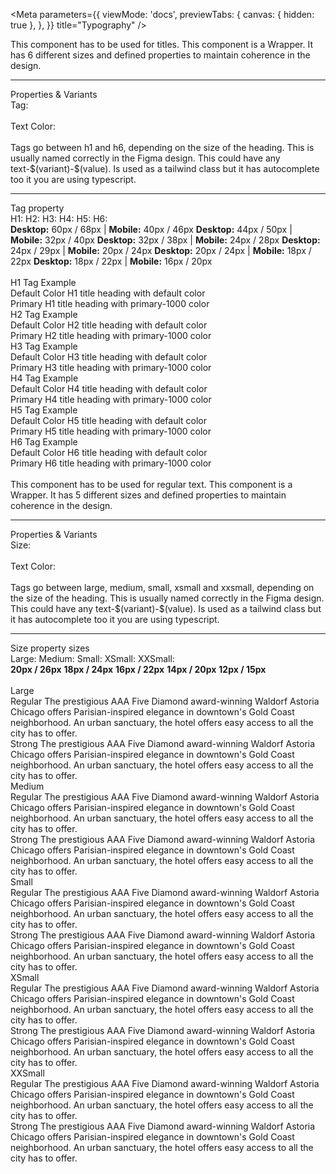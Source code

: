 
<Meta
  parameters={{
    viewMode: 'docs',
    previewTabs: {
      canvas: { hidden: true },
    },
  }}
  title="Typography"
/>

<PageTitle src="postcss/vars" title="Typography" />

<DocsCard label="Typography" title="Heading">
  <Status title="Design Published" />
  <Paragraph size="medium" textColor="text-dark-1000">
    This component has to be used for titles. This component is a Wrapper. It
    has 6 different sizes and defined properties to maintain coherence in the
    design.
  </Paragraph>
  <hr />
  <Heading tag="h6" textColor="text-dark-700">
    Properties & Variants
  </Heading>
  <div className="flex gap-6">
    <div className="flex flex-col gap-3 w-40">
      <Paragraph size="small" fontWeight="semibold" textColor="text-dark-1000">
        Tag:
        <br />
        <br />
      </Paragraph>
      <Paragraph size="small" fontWeight="semibold" textColor="text-dark-1000">
        Text Color:
        <br />
        <br />
      </Paragraph>
    </div>
    <div className="flex flex-col gap-3">
      <Paragraph size="small" textColor="text-dark-1000">
        Tags go between h1 and h6, depending on the size of the heading. This is
        usually named correctly in the Figma design.
      </Paragraph>
      <Paragraph size="small" textColor="text-dark-1000">
        This could have any text-$(variant)-$(value). Is used as a tailwind
        class but it has autocomplete too it you are using typescript.
      </Paragraph>
    </div>
  </div>
  <hr />
  <Heading tag="h6" textColor="text-dark-700">
    Tag property
  </Heading>
  <div className="flex gap-6">
    <div className="flex flex-col gap-3">
      <Paragraph size="small" fontWeight="semibold" textColor="text-dark-1000">
        H1:
      </Paragraph>
      <Paragraph size="small" fontWeight="semibold" textColor="text-dark-1000">
        H2:
      </Paragraph>
      <Paragraph size="small" fontWeight="semibold" textColor="text-dark-1000">
        H3:
      </Paragraph>
      <Paragraph size="small" fontWeight="semibold" textColor="text-dark-1000">
        H4:
      </Paragraph>
      <Paragraph size="small" fontWeight="semibold" textColor="text-dark-1000">
        H5:
      </Paragraph>
      <Paragraph size="small" fontWeight="semibold" textColor="text-dark-1000">
        H6:
      </Paragraph>
    </div>
    <div className="flex flex-col gap-3">
      <Paragraph size="small" textColor="text-dark-1000">
        <b>Desktop:</b> 60px / 68px | <b>Mobile:</b> 40px / 46px
      </Paragraph>
      <Paragraph size="small" textColor="text-dark-1000">
        <b>Desktop:</b> 44px / 50px | <b>Mobile:</b> 32px / 40px
      </Paragraph>
      <Paragraph size="small" textColor="text-dark-1000">
        <b>Desktop:</b> 32px / 38px | <b>Mobile:</b> 24px / 28px
      </Paragraph>
      <Paragraph size="small" textColor="text-dark-1000">
        <b>Desktop:</b> 24px / 29px | <b>Mobile:</b> 20px / 24px
      </Paragraph>
      <Paragraph size="small" textColor="text-dark-1000">
        <b>Desktop:</b> 20px / 24px | <b>Mobile:</b> 18px / 22px
      </Paragraph>
      <Paragraph size="small" textColor="text-dark-1000">
        <b>Desktop:</b> 18px / 22px | <b>Mobile:</b> 16px / 20px
      </Paragraph>
    </div>
  </div>
</DocsCard>

<br />

<div className="flex flex-col gap-6">
  <TwoColumns>
    <div className="col-span-2">
      <Heading tag="h4">H1 Tag Example</Heading>
    </div>
    <div className="flex flex-col gap-4">
      <Heading tag="h6">Default Color</Heading>
      <Heading tag="h1">H1 title heading with default color</Heading>
    </div>
    <div className="flex flex-col gap-4">
      <Heading tag="h6">Primary</Heading>
      <Heading tag="h1" textColor="text-primary-1000">
        H1 title heading with primary-1000 color
      </Heading>
    </div>
  </TwoColumns>
  <TwoColumns>
    <div className="col-span-2">
      <Heading tag="h4">H2 Tag Example</Heading>
    </div>
    <div className="flex flex-col gap-4">
      <Heading tag="h6">Default Color</Heading>
      <Heading tag="h2">H2 title heading with default color</Heading>
    </div>
    <div className="flex flex-col gap-4">
      <Heading tag="h6">Primary</Heading>
      <Heading tag="h2" textColor="text-primary-1000">
        H2 title heading with primary-1000 color
      </Heading>
    </div>
  </TwoColumns>
  <TwoColumns>
    <div className="col-span-2">
      <Heading tag="h4">H3 Tag Example</Heading>
    </div>
    <div className="flex flex-col gap-4">
      <Heading tag="h6">Default Color</Heading>
      <Heading tag="h3">H3 title heading with default color</Heading>
    </div>
    <div className="flex flex-col gap-4">
      <Heading tag="h6">Primary</Heading>
      <Heading tag="h3" textColor="text-primary-1000">
        H3 title heading with primary-1000 color
      </Heading>
    </div>
  </TwoColumns>
  <TwoColumns>
    <div className="col-span-2">
      <Heading tag="h4">H4 Tag Example</Heading>
    </div>
    <div className="flex flex-col gap-4">
      <Heading tag="h6">Default Color</Heading>
      <Heading tag="h4">H4 title heading with default color</Heading>
    </div>
    <div className="flex flex-col gap-4">
      <Heading tag="h6">Primary</Heading>
      <Heading tag="h4" textColor="text-primary-1000">
        H4 title heading with primary-1000 color
      </Heading>
    </div>
  </TwoColumns>
  <TwoColumns>
    <div className="col-span-2">
      <Heading tag="h4">H5 Tag Example</Heading>
    </div>
    <div className="flex flex-col gap-4">
      <Heading tag="h6">Default Color</Heading>
      <Heading tag="h5">H5 title heading with default color</Heading>
    </div>
    <div className="flex flex-col gap-4">
      <Heading tag="h6">Primary</Heading>
      <Heading tag="h5" textColor="text-primary-1000">
        H5 title heading with primary-1000 color
      </Heading>
    </div>
  </TwoColumns>
  <TwoColumns>
    <div className="col-span-2">
      <Heading tag="h4">H6 Tag Example</Heading>
    </div>
    <div className="flex flex-col gap-4">
      <Heading tag="h6">Default Color</Heading>
      <Heading tag="h6">H6 title heading with default color</Heading>
    </div>
    <div className="flex flex-col gap-4">
      <Heading tag="h6">Primary</Heading>
      <Heading tag="h6" textColor="text-primary-1000">
        H6 title heading with primary-1000 color
      </Heading>
    </div>
  </TwoColumns>
</div>

<br />

<DocsCard label="Typography" title="Paragraph">
  <Status title="Design Published" />
  <Paragraph size="medium" textColor="text-dark-1000">
    This component has to be used for regular text. This component is a Wrapper.
    It has 5 different sizes and defined properties to maintain coherence in the
    design.
  </Paragraph>
  <hr />
  <Heading tag="h6" textColor="text-dark-700">
    Properties & Variants
  </Heading>
  <div className="flex gap-6">
    <div className="flex flex-col gap-6 w-40">
      <Paragraph size="small" fontWeight="semibold" textColor="text-dark-1000">
        Size:
        <br />
        <br />
      </Paragraph>
      <Paragraph size="small" fontWeight="semibold" textColor="text-dark-1000">
        Text Color:
        <br />
        <br />
      </Paragraph>
    </div>
    <div className="flex flex-col gap-3">
      <Paragraph size="small" textColor="text-dark-1000">
        Tags go between large, medium, small, xsmall and xxsmall, depending on
        the size of the heading. This is usually named correctly in the Figma
        design.
      </Paragraph>
      <Paragraph size="small" textColor="text-dark-1000">
        This could have any text-$(variant)-$(value). Is used as a tailwind
        class but it has autocomplete too it you are using typescript.
      </Paragraph>
    </div>
  </div>
  <hr />
  <Heading tag="h6" textColor="text-dark-700">
    Size property sizes
  </Heading>
  <div className="flex gap-6">
    <div className="flex flex-col gap-3">
      <Paragraph size="small" fontWeight="semibold" textColor="text-dark-1000">
        Large:
      </Paragraph>
      <Paragraph size="small" fontWeight="semibold" textColor="text-dark-1000">
        Medium:
      </Paragraph>
      <Paragraph size="small" fontWeight="semibold" textColor="text-dark-1000">
        Small:
      </Paragraph>
      <Paragraph size="small" fontWeight="semibold" textColor="text-dark-1000">
        XSmall:
      </Paragraph>
      <Paragraph size="small" fontWeight="semibold" textColor="text-dark-1000">
        XXSmall:
      </Paragraph>
    </div>
    <div className="flex flex-col gap-3">
      <Paragraph size="small" textColor="text-dark-1000">
        <b>20px / 26px</b>
      </Paragraph>
      <Paragraph size="small" textColor="text-dark-1000">
        <b>18px / 24px</b>
      </Paragraph>
      <Paragraph size="small" textColor="text-dark-1000">
        <b>16px / 22px</b>
      </Paragraph>
      <Paragraph size="small" textColor="text-dark-1000">
        <b>14px / 20px</b>
      </Paragraph>
      <Paragraph size="small" textColor="text-dark-1000">
        <b>12px / 15px</b>
      </Paragraph>
    </div>
  </div>
</DocsCard>

<br />

<div className="flex flex-col gap-3">
  <TwoColumns>
    <div className="col-span-2">
      <Heading tag="h4">Large</Heading>
    </div>
    <div className="flex flex-col gap-4">
      <Heading tag="h6">Regular</Heading>
      <Paragraph size="large">
        The prestigious AAA Five Diamond award-winning Waldorf Astoria Chicago
        offers Parisian-inspired elegance in downtown's Gold Coast neighborhood.
        An urban sanctuary, the hotel offers easy access to all the city has to
        offer.
      </Paragraph>
    </div>
    <div className="flex flex-col gap-4">
      <Heading tag="h6">Strong</Heading>
      <Paragraph size="large" fontWeight="semibold">
        The prestigious AAA Five Diamond award-winning Waldorf Astoria Chicago
        offers Parisian-inspired elegance in downtown's Gold Coast neighborhood.
        An urban sanctuary, the hotel offers easy access to all the city has to
        offer.
      </Paragraph>
    </div>
  </TwoColumns>
  <TwoColumns>
    <div className="col-span-2">
      <Heading tag="h4">Medium</Heading>
    </div>
    <div className="flex flex-col gap-4">
      <Heading tag="h6">Regular</Heading>
      <Paragraph size="medium">
        The prestigious AAA Five Diamond award-winning Waldorf Astoria Chicago
        offers Parisian-inspired elegance in downtown's Gold Coast neighborhood.
        An urban sanctuary, the hotel offers easy access to all the city has to
        offer.
      </Paragraph>
    </div>
    <div className="flex flex-col gap-4">
      <Heading tag="h6">Strong</Heading>
      <Paragraph size="medium" fontWeight="semibold">
        The prestigious AAA Five Diamond award-winning Waldorf Astoria Chicago
        offers Parisian-inspired elegance in downtown's Gold Coast neighborhood.
        An urban sanctuary, the hotel offers easy access to all the city has to
        offer.
      </Paragraph>
    </div>
  </TwoColumns>
  <TwoColumns>
    <div className="col-span-2">
      <Heading tag="h4">Small</Heading>
    </div>
    <div className="flex flex-col gap-4">
      <Heading tag="h6">Regular</Heading>
      <Paragraph size="small">
        The prestigious AAA Five Diamond award-winning Waldorf Astoria Chicago
        offers Parisian-inspired elegance in downtown's Gold Coast neighborhood.
        An urban sanctuary, the hotel offers easy access to all the city has to
        offer.
      </Paragraph>
    </div>
    <div className="flex flex-col gap-4">
      <Heading tag="h6">Strong</Heading>
      <Paragraph size="small" fontWeight="semibold">
        The prestigious AAA Five Diamond award-winning Waldorf Astoria Chicago
        offers Parisian-inspired elegance in downtown's Gold Coast neighborhood.
        An urban sanctuary, the hotel offers easy access to all the city has to
        offer.
      </Paragraph>
    </div>
  </TwoColumns>
  <TwoColumns>
    <div className="col-span-2">
      <Heading tag="h4">XSmall</Heading>
    </div>
    <div className="flex flex-col gap-4">
      <Heading tag="h6">Regular</Heading>
      <Paragraph size="xsmall">
        The prestigious AAA Five Diamond award-winning Waldorf Astoria Chicago
        offers Parisian-inspired elegance in downtown's Gold Coast neighborhood.
        An urban sanctuary, the hotel offers easy access to all the city has to
        offer.
      </Paragraph>
    </div>
    <div className="flex flex-col gap-4">
      <Heading tag="h6">Strong</Heading>
      <Paragraph size="xsmall" fontWeight="semibold">
        The prestigious AAA Five Diamond award-winning Waldorf Astoria Chicago
        offers Parisian-inspired elegance in downtown's Gold Coast neighborhood.
        An urban sanctuary, the hotel offers easy access to all the city has to
        offer.
      </Paragraph>
    </div>
  </TwoColumns>
  <TwoColumns>
    <div className="col-span-2">
      <Heading tag="h4">XXSmall</Heading>
    </div>
    <div className="flex flex-col gap-4">
      <Heading tag="h6">Regular</Heading>
      <Paragraph size="xxsmall">
        The prestigious AAA Five Diamond award-winning Waldorf Astoria Chicago
        offers Parisian-inspired elegance in downtown's Gold Coast neighborhood.
        An urban sanctuary, the hotel offers easy access to all the city has to
        offer.
      </Paragraph>
    </div>
    <div className="flex flex-col gap-4">
      <Heading tag="h6">Strong</Heading>
      <Paragraph size="xxsmall" fontWeight="semibold">
        The prestigious AAA Five Diamond award-winning Waldorf Astoria Chicago
        offers Parisian-inspired elegance in downtown's Gold Coast neighborhood.
        An urban sanctuary, the hotel offers easy access to all the city has to
        offer.
      </Paragraph>
    </div>
  </TwoColumns>
</div>

